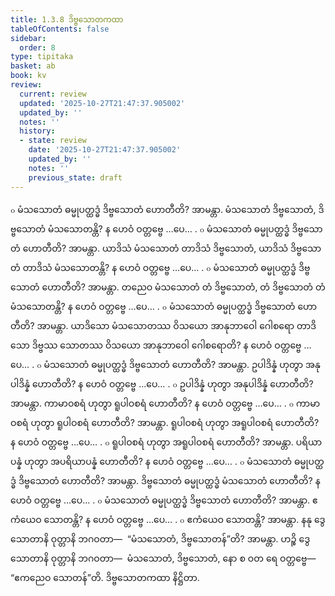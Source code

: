 ```yaml
---
title: 1.3.8 ဒိဗ္ဗသောတကထာ
tableOfContents: false
sidebar:
  order: 8
type: tipitaka
basket: ab
book: kv
review:
  current: review
  updated: '2025-10-27T21:47:37.905002'
  updated_by: ''
  notes: ''
  history:
  - state: review
    date: '2025-10-27T21:47:37.905002'
    updated_by: ''
    notes: ''
    previous_state: draft
---
```



<ReviewStatus review={frontmatter.review} showDetails={true} />

<HypothesisAnnotation frontmatter={frontmatter} />

<DynamicBreadcrumb />

<Division number="375" book="kv" e="ch" v="32" p="191">

<Paragraph number="1213" book="kv">
๐ မံသသောတံ ဓမ္မုပတ္ထဒ္ဓံ ဒိဗ္ဗသောတံ ဟောတီတိ? အာမန္တာ. မံသသောတံ ဒိဗ္ဗသောတံ, ဒိဗ္ဗသောတံ မံသသောတန္တိ? န ဟေဝံ ဝတ္တဗ္ဗေ …ပေ… .
</Paragraph>

<Paragraph number="1214" book="kv">
๐ မံသသောတံ ဓမ္မုပတ္ထဒ္ဓံ ဒိဗ္ဗသောတံ ဟောတီတိ? အာမန္တာ. ယာဒိသံ မံသသောတံ တာဒိသံ ဒိဗ္ဗသောတံ, ယာဒိသံ ဒိဗ္ဗသောတံ တာဒိသံ မံသသောတန္တိ? န ဟေဝံ ဝတ္တဗ္ဗေ …ပေ… .
</Paragraph>

<Paragraph number="1215" book="kv">
๐ မံသသောတံ ဓမ္မုပတ္ထဒ္ဓံ ဒိဗ္ဗသောတံ ဟောတီတိ? အာမန္တာ. တညေဝ မံသသောတံ တံ ဒိဗ္ဗသောတံ, တံ ဒိဗ္ဗသောတံ တံ မံသသောတန္တိ? န ဟေဝံ ဝတ္တဗ္ဗေ …ပေ… .
</Paragraph>

<Paragraph number="1216" book="kv">
๐ မံသသောတံ ဓမ္မုပတ္ထဒ္ဓံ ဒိဗ္ဗသောတံ ဟောတီတိ? အာမန္တာ. ယာဒိသော မံသသောတဿ ဝိသယော အာနုဘာဝေါ ဂေါစရော တာဒိသော ဒိဗ္ဗဿ သောတဿ ဝိသယော အာနုဘာဝေါ ဂေါစရောတိ? န ဟေဝံ ဝတ္တဗ္ဗေ …ပေ… .
</Paragraph>

<Paragraph number="1217" book="kv">
๐ မံသသောတံ ဓမ္မုပတ္ထဒ္ဓံ ဒိဗ္ဗသောတံ ဟောတီတိ? အာမန္တာ. ဥပါဒိန္နံ ဟုတွာ အနုပါဒိန္နံ ဟောတီတိ? န ဟေဝံ ဝတ္တဗ္ဗေ …ပေ… .
</Paragraph>

<Paragraph number="1218" book="kv">
๐ ဥပါဒိန္နံ ဟုတွာ အနုပါဒိန္နံ ဟောတီတိ? အာမန္တာ. ကာမာဝစရံ ဟုတွာ ရူပါဝစရံ ဟောတီတိ? န ဟေဝံ ဝတ္တဗ္ဗေ …ပေ… .
</Paragraph>

<Paragraph number="1219" book="kv">
๐ ကာမာဝစရံ ဟုတွာ ရူပါဝစရံ ဟောတီတိ? အာမန္တာ. ရူပါဝစရံ ဟုတွာ အရူပါဝစရံ ဟောတီတိ? န ဟေဝံ ဝတ္တဗ္ဗေ …ပေ… .
</Paragraph>

<Paragraph number="1220" book="kv">
๐ ရူပါဝစရံ ဟုတွာ အရူပါဝစရံ ဟောတီတိ? အာမန္တာ. ပရိယာပန္နံ ဟုတွာ အပရိယာပန္နံ ဟောတီတိ? န ဟေဝံ ဝတ္တဗ္ဗေ …ပေ… .
</Paragraph>

</Division>
<Division number="376" book="kv" e="ch" v="32" p="192">

<Paragraph number="1221" book="kv">
๐ မံသသောတံ ဓမ္မုပတ္ထဒ္ဓံ ဒိဗ္ဗသောတံ ဟောတီတိ? အာမန္တာ. ဒိဗ္ဗသောတံ ဓမ္မုပတ္ထဒ္ဓံ မံသသောတံ ဟောတီတိ? န ဟေဝံ ဝတ္တဗ္ဗေ …ပေ… .
</Paragraph>

<Paragraph number="1222" book="kv">
๐ မံသသောတံ ဓမ္မုပတ္ထဒ္ဓံ ဒိဗ္ဗသောတံ ဟောတီတိ? အာမန္တာ. ဧကံယေဝ သောတန္တိ? န ဟေဝံ ဝတ္တဗ္ဗေ …ပေ… .
</Paragraph>

<Paragraph number="1223" book="kv">
๐ ဧကံယေဝ သောတန္တိ? အာမန္တာ. နနု ဒွေ သောတာနိ ဝုတ္တာနိ ဘဂဝတာ—  “မံသသောတံ, ဒိဗ္ဗသောတန်”တိ? အာမန္တာ. ဟဉ္စိ ဒွေ သောတာနိ ဝုတ္တာနိ ဘဂဝတာ—  မံသသောတံ, ဒိဗ္ဗသောတံ, နော စ ဝတ ရေ ဝတ္တဗ္ဗေ—  “ဧကညေဝ သောတန်”တိ.

</Paragraph>
</Division>

<Paragraph number="1224" type="center" book="kv">
ဒိဗ္ဗသောတကထာ နိဋ္ဌိတာ.
</Paragraph>